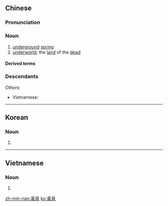 {{also|黄泉}}
==Chinese==
{{zh-forms|s=黄泉|lit=yellow spring}}
{{wikipedia|lang=zh}}

===Pronunciation===
{{zh-pron
|m=huángquán
|c=wong4 cyun4
|mn=hông-choân
|cat=n
}}

===Noun===
{{zh-noun}}

# [[underground]] [[spring]]
# [[underworld]]; the [[land]] of the [[dead]]

====Derived terms====
{{zh-der|命喪黃泉|上窮碧落下黃泉|碧落黃泉|黃泉路上沒老少}}

===Descendants===
{{CJKV||j=黄%泉|こう%せん|황천|hoàng tuyền}}
''Others'':
* Vietnamese: {{vi-l|suối vàng}} {{qualifier|calque}}

----

==Korean==
{{ko-hanjatab}}

===Noun===
{{ko-noun|hangeul=황천}}

# {{hanja form of|황천|[[underworld]]}}

----

==Vietnamese==
{{vi-hantutab}}

===Noun===
{{vi-hantu}}

# {{han tu form of|hoàng tuyền|[[underworld]]}}

[[zh-min-nan:黃泉]]
[[ko:黃泉]]